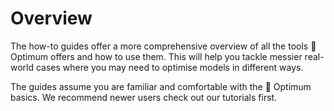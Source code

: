 # Overview

The how-to guides offer a more comprehensive overview of all the tools 🤗 Optimum offers and how to use them. This will help you tackle messier real-world cases where you may need to optimise models in different ways.

The guides assume you are familiar and comfortable with the 🤗 Optimum basics. We recommend newer users check out our tutorials first.